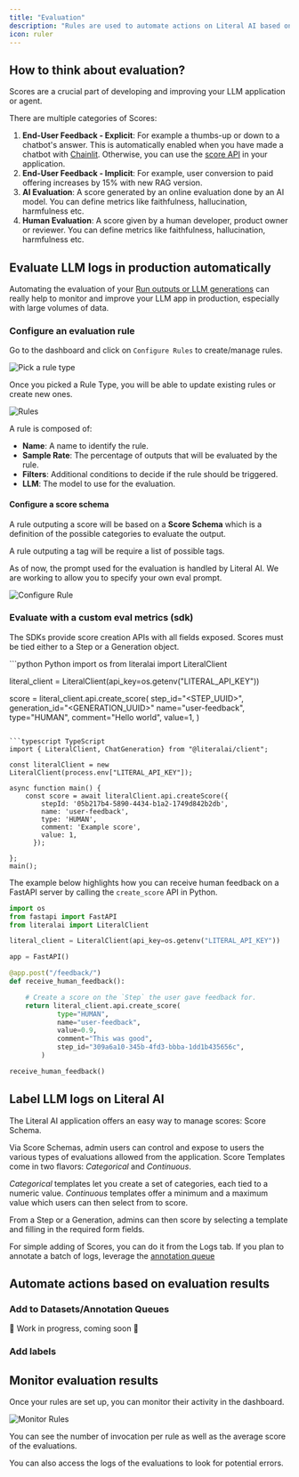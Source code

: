 ```yaml
---
title: "Evaluation"
description: "Rules are used to automate actions on Literal AI based on specific conditions. Automated actions can range from evaluating an LLM generation to adding items in a dataset."
icon: ruler
---
```


## How to think about evaluation?

Scores are a crucial part of developing and improving your LLM application or agent.

There are multiple categories of Scores: 
1. **End-User Feedback - Explicit**: For example a thumbs-up or down to a chatbot's answer. This is automatically enabled when you have made a chatbot with [Chainlit](https://docs.chainlit.io/data-persistence/feedback). Otherwise, you can use the [score API](#programmatically) in your application.
2. **End-User Feedback - Implicit**: For example, user conversion to paid offering increases by 15% with new RAG version.
3. **AI Evaluation**: A score generated by an online evaluation done by an AI model. You can define metrics like faithfulness, hallucination, harmfulness etc.
4. **Human Evaluation**: A score given by a human developer, product owner or reviewer. You can define metrics like faithfulness, hallucination, harmfulness etc.

## Evaluate LLM logs in production automatically
Automating the evaluation of your [Run outputs or LLM generations](/guides/logs#semantics) can really help to monitor and improve your LLM app in production, especially with large volumes of data.

### Configure an evaluation rule 

Go to the dashboard and click on `Configure Rules` to create/manage rules.

<Frame caption="Pick a Rule Type">
  <img src="/images/rule-type.png" alt="Pick a rule type" />
</Frame>

Once you picked a Rule Type, you will be able to update existing rules or create new ones.

<Frame caption="Manage your Rules">
  <img src="/images/rules.png" alt="Rules" />
</Frame>

A rule is composed of:

- **Name**: A name to identify the rule.
- **Sample Rate**: The percentage of outputs that will be evaluated by the rule.
- **Filters**: Additional conditions to decide if the rule should be triggered.
- **LLM**: The model to use for the evaluation.

#### Configure a score schema

A rule outputing a score will be based on a **Score Schema** which is a definition of the possible categories to evaluate the output.

A rule outputing a tag will be require a list of possible tags.

<Note>As of now, the prompt used for the evaluation is handled by Literal AI. We are working to allow you to specify your own eval prompt.</Note>

<Frame caption="Configure a Rule">
  <img src="/images/create-rule.png" alt="Configure Rule" />
</Frame>


### Evaluate with a custom eval metrics (sdk)

The SDKs provide score creation APIs with all fields exposed. Scores must be tied either
to a Step or a Generation object.

<CodeGroup>
```python Python
import os
from literalai import LiteralClient

literal_client = LiteralClient(api_key=os.getenv("LITERAL_API_KEY"))

score = literal_client.api.create_score(
            step_id="<STEP_UUID>",
            generation_id="<GENERATION_UUID>"
            name="user-feedback",
            type="HUMAN",
            comment="Hello world",
            value=1,
        )
```

```typescript TypeScript
import { LiteralClient, ChatGeneration} from "@literalai/client";

const literalClient = new LiteralClient(process.env["LITERAL_API_KEY"]);

async function main() {
    const score = await literalClient.api.createScore({
        stepId: '05b217b4-5890-4434-b1a2-1749d842b2db',
        name: 'user-feedback',
        type: 'HUMAN',
        comment: 'Example score',
        value: 1,
      });
      
};
main();
```
</CodeGroup>

The example below highlights how you can receive human feedback on a
FastAPI server by calling the `create_score` API in Python.

```python server.py
import os
from fastapi import FastAPI
from literalai import LiteralClient

literal_client = LiteralClient(api_key=os.getenv("LITERAL_API_KEY"))

app = FastAPI()

@app.post("/feedback/")
def receive_human_feedback():

    # Create a score on the `Step` the user gave feedback for.
    return literal_client.api.create_score(
            type="HUMAN",
            name="user-feedback",
            value=0.9,
            comment="This was good",
            step_id="309a6a10-345b-4fd3-bbba-1dd1b435656c",
        )

receive_human_feedback()
```

## Label LLM logs on Literal AI

The Literal AI application offers an easy way to manage scores: Score Schema. 

Via Score Schemas, admin users can control and expose to users the various types of evaluations
allowed from the application. Score Templates come in two flavors: *Categorical* and *Continuous*. 

*Categorical* templates let you create a set of categories, each tied to a numeric value.
*Continuous* templates offer a minimum and a maximum value which users can then select from to score.


From a Step or a Generation, admins can then score by selecting a template and filling
in the required form fields.

For simple adding of Scores, you can do it from the Logs tab. 
If you plan to annotate a batch of logs, leverage the [annotation queue](/guides/annotation-queue.mdx)


## Automate actions based on evaluation results

### Add to Datasets/Annotation Queues

🚧 Work in progress, coming soon 🚧

### Add labels

## Monitor evaluation results

Once your rules are set up, you can monitor their activity in the dashboard.

<Frame caption="Monitor your Rules">
  <img src="/images/monitor-rule.png" alt="Monitor Rules" />
</Frame>

You can see the number of invocation per rule as well as the average score of the evaluations.

You can also access the logs of the evaluations to look for potential errors.